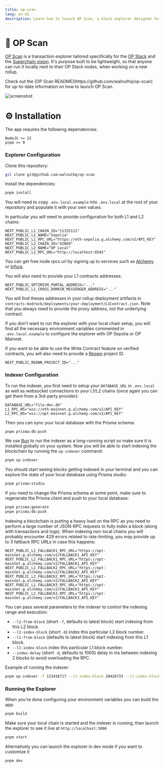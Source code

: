 ```yaml
---
title: op-scan
lang: en-US
description: Learn how to launch OP Scan, a block explorer designed for your OP Stack chain.
---
```



# 🔎 OP Scan

[OP Scan](https://github.com/walnuthq/op-scan) is a transaction explorer tailored specifically for the [OP Stack](https://docs.optimism.io/builders/chain-operators/tutorials/create-l2-rollup) and the [Superchain vision](https://www.youtube.com/watch?v=O6vYNgrQ1LE).
It's purpose built to be lightweight, so that anyone can run it locally next to their OP Stack nodes, when working on a new rollup.

<Callout>
  Check out the [OP Scan README](https://github.com/walnuthq/op-scan) for
  up-to-date information on how to launch OP Scan.
</Callout>

![screenshot](https://raw.githubusercontent.com/walnuthq/op-scan/main/screenshot.png)

# ⚙️ Installation

The app requires the following dependencies:

```
NodeJS >= 22
pnpm >= 9
```

### Explorer Configuration

Clone this repository:

```sh
git clone git@github.com:walnuthq/op-scan
```

Install the dependencies:

```sh
pnpm install
```

You will need to copy `.env.local.example` into `.env.local` at the root of your repository and populate it with your own values.

In particular you will need to provide configuration for both L1 and L2 chains:

```
NEXT_PUBLIC_L1_CHAIN_ID="11155111"
NEXT_PUBLIC_L1_NAME="Sepolia"
NEXT_PUBLIC_L1_RPC_URL="https://eth-sepolia.g.alchemy.com/v2/API_KEY"
NEXT_PUBLIC_L2_CHAIN_ID="42069"
NEXT_PUBLIC_L2_NAME="OP Local"
NEXT_PUBLIC_L2_RPC_URL="http://localhost:8545"
```

You can get free node rpcs url by signing up to services such as [Alchemy](https://www.alchemy.com/) or [Infura](https://www.infura.io/).

You will also need to provide your L1 contracts addresses:

```
NEXT_PUBLIC_OPTIMISM_PORTAL_ADDRESS="..."
NEXT_PUBLIC_L1_CROSS_DOMAIN_MESSENGER_ADDRESS="..."
```

You will find theses addresses in your rollup deployment artifacts in `contracts-bedrock/deployments/your-deployment/L1Contract.json`.
Note that you always need to provide the proxy address, not the underlying contract.

If you don't want to run the explorer with your local chain setup, you will find all the necessary environment variables commented in `.env.local.example` to configure the explorer with OP Sepolia or OP Mainnet.

If you want to be able to use the Write Contract feature on verified contracts, you will also need to provide a [Reown](https://docs.reown.com/) project ID.

```
NEXT_PUBLIC_REOWN_PROJECT_ID="..."
```

### Indexer Configuration

To run the indexer, you first need to setup your `DATABASE_URL` in `.env.local` as well as websocket connections to your L1/L2 chains (once again you can get them from a 3rd-party provider):

```
DATABASE_URL="file:dev.db"
L1_RPC_WS="wss://eth-mainnet.g.alchemy.com/v2/API_KEY"
L2_RPC_WS="wss://opt-mainnet.g.alchemy.com/v2/API_KEY"
```

Then you can sync your local database with the Prisma schema:

```sh
pnpm prisma:db:push
```

We use [Bun](https://bun.sh/) to run the indexer as a long-running script so make sure it is installed globally on your system.
Now you will be able to start indexing the blockchain by running the `op-indexer` command:

```sh
pnpm op-indexer
```

You should start seeing blocks getting indexed in your terminal and you can explore the state of your local database using Prisma studio:

```sh
pnpm prisma:studio
```

If you need to change the Prisma schema at some point, make sure to regenerate the Prisma client and push to your local database:

```sh
pnpm prisma:generate
pnpm prisma:db:push
```

Indexing a blockchain is putting a heavy load on the RPC as you need to perform a large number of JSON-RPC requests to fully index a block (along with transactions and logs).
When indexing non-local chains you will probably encounter 429 errors related to rate-limiting, you may provide up to 3 fallback RPC URLs in case this happens:

```
NEXT_PUBLIC_L1_FALLBACK1_RPC_URL="https://opt-mainnet.g.alchemy.com/v2/FALLBACK1_API_KEY"
NEXT_PUBLIC_L2_FALLBACK1_RPC_URL="https://opt-mainnet.g.alchemy.com/v2/FALLBACK1_API_KEY"
NEXT_PUBLIC_L1_FALLBACK2_RPC_URL="https://opt-mainnet.g.alchemy.com/v2/FALLBACK2_API_KEY"
NEXT_PUBLIC_L2_FALLBACK2_RPC_URL="https://opt-mainnet.g.alchemy.com/v2/FALLBACK2_API_KEY"
NEXT_PUBLIC_L1_FALLBACK3_RPC_URL="https://opt-mainnet.g.alchemy.com/v2/FALLBACK3_API_KEY"
NEXT_PUBLIC_L2_FALLBACK3_RPC_URL="https://opt-mainnet.g.alchemy.com/v2/FALLBACK3_API_KEY"
```

You can pass several parameters to the indexer to control the indexing range and execution:

- `--l2-from-block` (short `-f`, defaults to latest block) start indexing from this L2 block.
- `--l2-index-block` (short `-b`) index this particular L2 block number.
- `--l1-from-block` (defaults to latest block) start indexing from this L1 block.
- `--l1-index-block` index this particular L1 block number.
- `--index-delay` (short `-d`, defaults to 1000) delay in ms between indexing 2 blocks to avoid overloading the RPC.

Example of running the indexer:

```sh
pnpm op-indexer -f 123416717 --l1-index-block 20426733 --l1-index-block 20426726 -d 500
```

### Running the Explorer

When you're done configuring your environment variables you can build the app:

```sh
pnpm build
```

Make sure your local chain is started and the indexer is running, then launch the explorer to see it live at `http://localhost:3000`

```sh
pnpm start
```

Alternatively you can launch the explorer in dev mode if you want to customize it

```sh
pnpm dev
```
